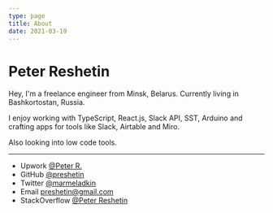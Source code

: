 ```yaml
---
type: page
title: About
date: 2021-03-19
---
```


# Peter Reshetin

Hey, I'm a freelance engineer from Minsk, Belarus. Currently living in Bashkortostan, Russia.

I enjoy working with TypeScript, React.js, Slack API, SST, Arduino and crafting apps for tools like Slack, Airtable and Miro.

Also looking into low code tools.

---

- Upwork [@Peter R.](https://www.upwork.com/freelancers/~01ad157c0d2ba6b279)
- GitHub [@preshetin](https://github.com/preshetin)
- Twitter [@marmeladkin](https://twitter.com/marmeladkin)
- Email preshetin@gmail.com
- StackOverflow [@Peter Reshetin](https://stackoverflow.com/users/4990125/peter-reshetin)
